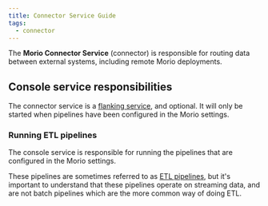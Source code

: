 ```yaml
---
title: Connector Service Guide
tags:
  - connector
---
```


The **Morio Connector Service** (connector) is responsible for routing data
between external systems, including remote Morio deployments.

## Console service responsibilities

The connector service is a [flanking
service](/docs/reference/terminology/flanking-service), and optional. It will
only be started when pipelines have been configured in the Morio settings.

### Running ETL pipelines

The console service is responsible for running the pipelines that are configured
in the Morio settings.

These pipelines are sometimes referred to as [ETL
pipelines](https://en.wikipedia.org/wiki/Extract,_transform,_load), but it's
important to understand that these pipelines operate on streaming data, and are
not batch pipelines which are the more common way of doing ETL.
